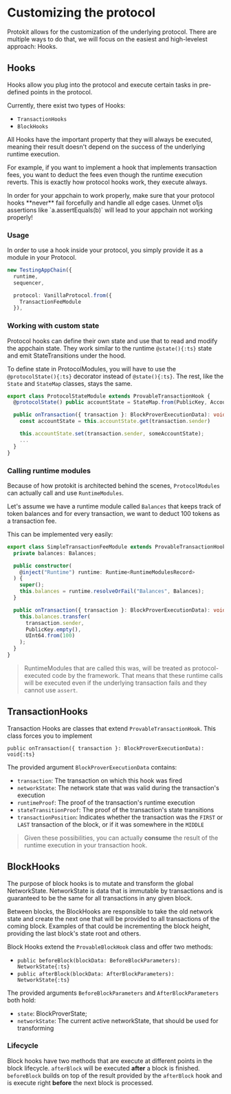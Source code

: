 
# Customizing the protocol

Protokit allows for the customization of the underlying protocol.
There are multiple ways to do that, we will focus on the easiest and high-levelest approach: Hooks.

## Hooks

Hooks allow you plug into the protocol and execute certain tasks in pre-defined points in the protocol.

Currently, there exist two types of Hooks:
- `TransactionHooks`
- `BlockHooks`

All Hooks have the important property that they will always be executed, meaning their result doesn't depend on the success of the underlying runtime execution.

For example, if you want to implement a hook that implements transaction fees, you want to deduct the fees even though the runtime execution reverts.
This is exactly how protocol hooks work, they execute always.

<Callout type="warning" emoji="⚠️">
In order for your appchain to work properly, make sure that your protocol hooks **never** fail forcefully and handle all edge cases.
Unmet o1js assertions like `a.assertEquals(b)` will lead to your appchain not working properly!
</Callout>

### Usage

In order to use a hook inside your protocol, you simply provide it as a module in your Protocol.

```ts {5-7} showLineNumbers copy
new TestingAppChain({
  runtime,
  sequencer,

  protocol: VanillaProtocol.from({
    TransactionFeeModule
  }),
```


### Working with custom state

Protocol hooks can define their own state and use that to read and modify the appchain state.
They work similar to the runtime `@state(){:ts}` state and emit StateTransitions under the hood.

To define state in ProtocolModules, you will have to use the `@protocolState(){:ts}` decorator instead of `@state(){:ts}`.
The rest, like the `State` and `StateMap` classes, stays the same.

```ts {2,5,7} showLineNumbers filename="ProtocolStateModule" copy
export class ProtocolStateModule extends ProvableTransactionHook {
  @protocolState() public accountState = StateMap.from(PublicKey, AccountState);

  public onTransaction({ transaction }: BlockProverExecutionData): void {
    const accountState = this.accountState.get(transaction.sender)

    this.accountState.set(transaction.sender, someAccountState);
    ...
  }
}
```

### Calling runtime modules

Because of how protokit is architected behind the scenes, `ProtocolModules` can actually call and use `RuntimeModules`.

Let's assume we have a runtime module called `Balances` that keeps track of token balances and for every transaction, we want to deduct 100 tokens as a transaction fee.

This can be implemented very easily:

```ts {5,8,12-15} showLineNumbers filename="TransactionFeeModule" copy
export class SimpleTransactionFeeModule extends ProvableTransactionHook {
  private balances: Balances;

  public constructor(
    @inject("Runtime") runtime: Runtime<RuntimeModulesRecord>
  ) {
    super();
    this.balances = runtime.resolveOrFail("Balances", Balances);
  }

  public onTransaction({ transaction }: BlockProverExecutionData): void {
    this.balances.transfer(
      transaction.sender,
      PublicKey.empty(),
      UInt64.from(100)
    );
  }
}
```

> RuntimeModules that are called this was, will be treated as protocol-executed code by the framework.
That means that these runtime calls will be executed even if the underlying transaction fails and they cannot use `assert`.


## TransactionHooks

Transaction Hooks are classes that extend `ProvableTransactionHook`.
This class forces you to implement

`public onTransaction({ transaction }: BlockProverExecutionData): void{:ts}`

The provided argument `BlockProverExecutionData` contains:

- `transaction`: The transaction on which this hook was fired
- `networkState`: The network state that was valid during the transaction's execution
- `runtimeProof`: The proof of the transaction's runtime execution
- `stateTransitionProof`: The proof of the transaction's state transitions
- `transactionPosition`: Indicates whether the transaction was the `FIRST` or `LAST` transaction of the block, or if it was somewhere in the `MIDDLE`

> Given these possibilities, you can actually **consume** the result of the runtime execution in your transaction hook.

## BlockHooks

The purpose of block hooks is to mutate and transform the global NetworkState.
NetworkState is data that is immutable by transactions and is guaranteed to be the same for all transactions in any given block.

Between blocks, the BlockHooks are responsible to take the old network state and create the next one that will be provided to all transactions of the coming block.
Examples of that could be incrementing the block height, providing the last block's state root and others.

Block Hooks extend the `ProvableBlockHook` class and offer two methods:

- `public beforeBlock(blockData: BeforeBlockParameters): NetworkState{:ts}`
- `public afterBlock(blockData: AfterBlockParameters): NetworkState{:ts}`

The provided arguments `BeforeBlockParameters` and `AfterBlockParameters` both hold:

- `state`: BlockProverState;
- `networkState`: The current active networkState, that should be used for transforming

### Lifecycle

Block hooks have two methods that are execute at different points in the block lifecycle.
`afterBlock` will be executed **after** a block is finished.
`beforeBlock` builds on top of the result provided by the `afterBlock` hook and is execute right **before** the next block is processed.

